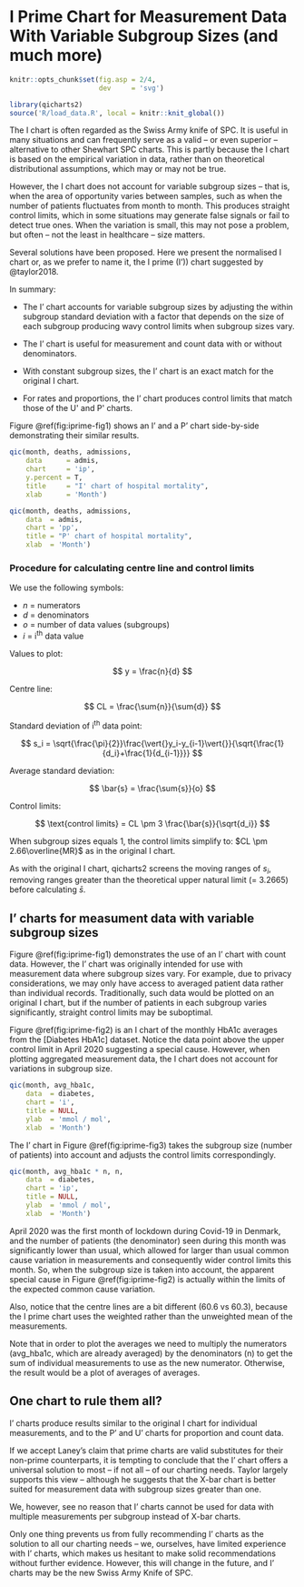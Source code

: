 # I Prime Chart for Measurement Data With Variable Subgroup Sizes (and much more)

```r
knitr::opts_chunk$set(fig.asp = 2/4,
                      dev     = 'svg')

library(qicharts2)
source('R/load_data.R', local = knitr::knit_global())
```

The I chart is often regarded as the Swiss Army knife of SPC. It is useful in many situations and can frequently serve as a valid -- or even superior -- alternative to other Shewhart SPC charts. This is partly because the I chart is based on the empirical variation in data, rather than on theoretical distributional assumptions, which may or may not be true.

However, the I chart does not account for variable subgroup sizes -- that is, when the area of opportunity varies between samples, such as when the number of patients fluctuates from month to month. This produces straight control limits, which in some situations may generate false signals or fail to detect true ones. When the variation is small, this may not pose a problem, but often -- not the least in healthcare -- size matters.

Several solutions have been proposed. Here we present the normalised I chart or, as we prefer to name it, the I prime (I')) chart suggested by @taylor2018.

In summary:

* The I' chart accounts for variable subgroup sizes by adjusting the within subgroup standard deviation with a factor that depends on the size of each subgroup producing wavy control limits when subgroup sizes vary.

* The I' chart is useful for measurement and count data with or without denominators.

* With constant subgroup sizes, the I' chart is an exact match for the original I chart. 

* For rates and proportions, the I' chart produces control limits that match those of the U\' and P\' charts.

Figure \@ref(fig:iprime-fig1) shows an I' and a P' chart side-by-side demonstrating their similar results.

```r
qic(month, deaths, admissions, 
    data      = admis, 
    chart     = 'ip', 
    y.percent = T,
    title     = "I' chart of hospital mortality",
    xlab      = 'Month')

qic(month, deaths, admissions, 
    data  = admis, 
    chart = 'pp',
    title = "P' chart of hospital mortality",
    xlab  = 'Month')
```

### Procedure for calculating centre line and control limits

We use the following symbols:

* $n$ = numerators
* $d$ = denominators
* $o$ = number of data values (subgroups)
* $i$ = i^th^ data value

Values to plot:

$$
y = \frac{n}{d}
$$

Centre line:

$$
CL = \frac{\sum{n}}{\sum{d}}
$$

Standard deviation of i^th^ data point:

$$
s_i = \sqrt{\frac{\pi}{2}}\frac{\vert{}y_i-y_{i-1}\vert{}}{\sqrt{\frac{1}{d_i}+\frac{1}{d_{i-1}}}}
$$

Average standard deviation:

$$
\bar{s} = \frac{\sum{s}}{o}
$$

Control limits:

$$
\text{control limits} = CL \pm 3 \frac{\bar{s}}{\sqrt{d_i}}
$$

When subgroup sizes equals 1, the control limits simplify to: $CL \pm 2.66\overline{MR}$ as in the original I chart.

As with the original I chart, qicharts2 screens the moving ranges of $s_i$, removing ranges greater than the theoretical upper natural limit (= 3.2665) before calculating $\bar{s}$.

## I' charts for measument data with variable subgroup sizes

Figure \@ref(fig:iprime-fig1) demonstrates the use of an I' chart with count data. However, the I' chart was originally intended for use with measurement data where subgroup sizes vary. For example, due to privacy considerations, we may only have access to averaged patient data rather than individual records. Traditionally, such data would be plotted on an original I chart, but if the number of patients in each subgroup varies significantly, straight control limits may be suboptimal.

Figure \@ref(fig:iprime-fig2) is an I chart of the monthly HbA1c averages from the [Diabetes HbA1c] dataset. Notice the data point above the upper control limit in April 2020 suggesting a special cause. However, when plotting aggregated measurement data, the I chart does not account for variations in subgroup size.

```r
qic(month, avg_hba1c, 
    data  = diabetes, 
    chart = 'i',
    title = NULL,
    ylab  = 'mmol / mol',
    xlab  = 'Month')
```

The I' chart in Figure \@ref(fig:iprime-fig3) takes the subgroup size (number of patients) into account and adjusts the control limits correspondingly.

```r
qic(month, avg_hba1c * n, n, 
    data  = diabetes, 
    chart = 'ip',
    title = NULL,
    ylab  = 'mmol / mol',
    xlab  = 'Month')
```

April 2020 was the first month of lockdown during Covid-19 in Denmark, and the number of patients (the denominator) seen during this month was significantly lower than usual, which allowed for larger than usual common cause variation in measurements and consequently wider control limits this month. So, when the subgroup size is taken into account, the apparent special cause in Figure \@ref(fig:iprime-fig2) is actually within the limits of the expected common cause variation.

Also, notice that the centre lines are a bit different (60.6 vs 60.3), because the I prime chart uses the weighted rather than the unweighted mean of the measurements.

Note that in order to plot the averages we need to multiply the numerators (avg_hba1c, which are already averaged) by the denominators (n) to get the sum of individual measurements to use as the new numerator. Otherwise, the result would be a plot of averages of averages.

## One chart to rule them all?

I' charts produce results similar to the original I chart for individual measurements, and to the P' and U' charts for proportion and count data.

If we accept Laney’s claim that prime charts are valid substitutes for their non-prime counterparts, it is tempting to conclude that the I' chart offers a universal solution to most – if not all – of our charting needs. Taylor largely supports this view – although he suggests that the X-bar chart is better suited for measurement data with subgroup sizes greater than one.

We, however, see no reason that I' charts cannot be used for data with multiple measurements per subgroup instead of X-bar charts.


Only one thing prevents us from fully recommending I' charts as the solution to all our charting needs -- we, ourselves, have limited experience with I' charts, which makes us hesitant to make solid recommendations without further evidence. However, this will change in the future, and I' charts may be the new Swiss Army Knife of SPC.

